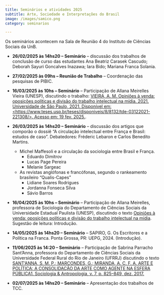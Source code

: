 ```yaml
---
title: Seminários e atividades 2025
subtitle: Arte, Sociedade e Interpretações do Brasil
image: /images/samico.png
category: seminarios

---
```


Os seminários acontecem na Sala de Reunião 4 do Instituto de Ciências Sociais da UnB.
 
* **26/02/2025 às 14hs20 -- Seminário** -- discussão dos trabalhos de conclusão de curso das estudantes Ana Beatriz Carasek Cascudo; Deborah Sayuri Goncalves Inazawa; Iara Bido; Mariana Franca Solania.

* **27/02/2025 às 09hs -- Reunião de Trabalho** -- Coordenação das pesquisas de PIBIC.

* **16/03/2025 às 10hs -- Seminário** -- Participação de Allana Meirelles Vieira (UNESP), discutindo o trabalho: [VIEIRA, A. M. Opiniões à venda: oposições políticas e divisão do trabalho intelectual na mídia. 2021. Universidade de São Paulo, 2021. Disponível em: <https://www.teses.usp.br/teses/disponiveis/8/8132/tde-03122021-221308/>. Acesso em: 19 fev. 2025.](https://www.teses.usp.br/teses/disponiveis/8/8132/tde-03122021-221308/pt-br.php).

* **26/03/2025 às 14hs20 -- Seminário** -- discussão dos artigos que comporão o dossiê  "A circulação intelectual entre França e Brasil: estudos de caso". Debatedores: Fréderic Lebaron e Carlos Benedito Martins.

    - Michel Maffesoli e a circulação da sociologia entre Brasil e França.
        - Eduardo Dimitrov
        - Lucas Page Pereira
        - Melanie Sargeac

    - As revistas anglófonas e francófonas, segundo o rankeamento brasileiro "Qualis-Capes"
        - Lidiane Soares Rodrigues
        - Jordanna Fonseca Silva
        - Sávio Barros

    
* **16/04/2025 às 10hs -- Seminário** -- Participação de Allana Meirelles, professora de Sociologia do Departamento de Ciências Sociais da Universidade Estadual Paulista (UNESP), discutindo o texto [Opiniões à venda: oposições políticas e divisão do trabalho intelectual na mídia](https://www.teses.usp.br/teses/disponiveis/8/8132/tde-03122021-221308/pt-br.php). Sugestão de leitura: Introdução.
		
* **14/05/2025 às 14hs20 -- Seminário** -- SAPIRO, G. Os Escritores e a Política na Franca. Ponta Grossa, PR: UEPG, 2024. (Introdução).


* **11/06/2025 às 14:20 -- Seminário** -- Participação de Sabrina Parracho Sant'Anna, professora do Departamento de Ciências Sociais da Universidade Federal Rural do Rio de Janeiro (UFRRJ) discutindo o texto [SANT’ANNA, S. M. P.; MARCONDES, G.; MIRANDA, A. C. F. A. ARTE E POLÍTICA: A CONSOLIDAÇÃO DA ARTE COMO AGENTE NA ESFERA PÚBLICA1. Sociologia & Antropologia, v. 7, p. 825–849, dez. 2017.](https://www.scielo.br/j/sant/a/cZ8MD5qQG9mKyqTk5Cy8S5g/?lang=pt)


* **02/07/2025 às 14hs20 -- Seminário** -- Apresentação dos trabalhos de TCC.